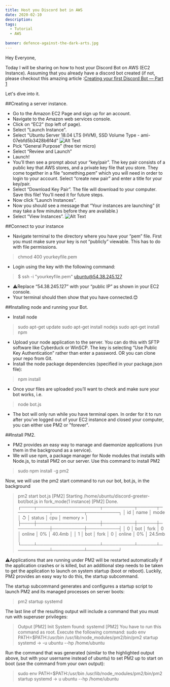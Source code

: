 ```yaml
---
title: Host you Discord bot in AWS
date: 2020-02-10
description: 
tags:
  - Tutorial
  - AWS
  
banner: defence-against-the-dark-arts.jpg
---
```


Hey Everyone,

Today I will be sharing on how to host your Discord Bot on AWS (EC2 Instance).
Assuming that you already have a discord bot created (if not, please checkout this amazing article :[Creating your first Discord Bot — Part 1](https://medium.com/davao-js/2019-tutorial-creating-your-first-simple-discord-bot-47fc836a170b)

Let's dive into it.


##Creating a server instance.

- Go to the Amazon EC2 Page and sign up for an account.
- Navigate to the Amazon web services console.
- Click on “EC2” (top left of page).
- Select "Launch Instance".
- Select "Ubuntu Server 18.04 LTS (HVM), SSD Volume Type - ami-07ebfd5b3428b6f4d"
![Alt Text](https://dev-to-uploads.s3.amazonaws.com/i/5lxqot51tnr4rd3whiry.png)
- Pick “General Purpose” (free tier micro)
- Select “Review and Launch”
- Launch!
- You’ll then see a prompt about your “key/pair”. The key pair consists of a public key that AWS stores, and a private key file that you store. They come together in a file “something.pem” which you will need in order to login to your account. Select “create new pair” and enter a title for your key/pair.
- Select “Download Key Pair”. The file will download to your computer. Save this file! You’ll need it for future steps.
- Now click “Launch Instances”.
- Now you should see a message that “Your instances are launching” (it may take a few minutes before they are available.)
- Select “View Instances”.
![Alt Text](https://dev-to-uploads.s3.amazonaws.com/i/8k7hjrfpjzvwg6ezo2te.png)



##Connect to your instance

- Navigate terminal to the directory where you have your “pem” file. First you must make sure your key is not “publicly” viewable. This has to do with file permissions.
> chmod 400 yourkeyfile.pem

- Login using the key with the following command:
> $ ssh -i "yourkeyfile.pem" ubuntu@54.38.245.127

- ⚠️Replace “54.38.245.127” with your “public IP” as shown in your EC2 console.
- Your terminal should then show that you have connected.😊


##Installing node and running your Bot.

- Install node
> sudo apt-get update
> sudo apt-get install nodejs
> sudo apt-get install npm

- Upload your node application to the server. You can do this with SFTP software like Cyberduck or WinSCP. The key is selecting “Use Public Key Authentication” rather than enter a password. OR you can clone your repo from Git.
- Install the node package dependencies (specified in your package.json file):
> npm install
- Once your files are uploaded you’ll want to check and make sure your bot works, i.e.
> node bot.js
- The bot will only run while you have terminal open. In order for it to run after you’ve logged out of your EC2 instance and closed your computer, you can either use PM2 or "forever".


##Install PM2.
- PM2 provides an easy way to manage and daemonize applications (run them in the background as a service).
- We will use npm, a package manager for Node modules that installs with Node.js, to install PM2 on our server. Use this command to install PM2

> sudo npm install -g pm2

Now, we will use the pm2 start command to run our bot, bot.js, in the background

> pm2 start bot.js
> [PM2] Starting /home/ubuntu/discord-greeter-bot/bot.js in fork_mode(1 instance)
> [PM2] Done.
> ┌────┬────────────────────┬──────────┬──────┬───────────┬──────────┬──────────┐
> │ id │ name               │ mode     │ ↺    │ status    │ cpu      │ memory   > │
> ├────┼────────────────────┼──────────┼──────┼───────────┼──────────┼──────────┤
> │ 0  │ bot                │ fork     │ 0    │ online    │ 0%       │ 40.4mb   │
> │ 1  │ bot                │ fork     │ 0    │ online    │ 0%       │ 24.5mb   │
> └────┴────────────────────┴──────────┴──────┴───────────┴──────────┴──────────┘

⚠️Applications that are running under PM2 will be restarted automatically if the application crashes or is killed, but an additional step needs to be taken to get the application to launch on system startup (boot or reboot). Luckily, PM2 provides an easy way to do this, the startup subcommand.

The startup subcommand generates and configures a startup script to launch PM2 and its managed processes on server boots:
> pm2 startup systemd

The last line of the resulting output will include a command that you must run with superuser privileges:
> Output
> [PM2] Init System found: systemd
> [PM2] You have to run this command as root. Execute the following command:
> sudo env PATH=$PATH:/usr/bin /usr/lib/node_modules/pm2/bin/pm2 startup systemd -> -u ubuntu --hp /home/ubuntu

Run the command that was generated (similar to the highlighted output above, but with your username instead of ubuntu) to set PM2 up to start on boot (use the command from your own output):
> sudo env PATH=$PATH:/usr/bin /usr/lib/node_modules/pm2/bin/pm2 startup systemd -> u ubuntu --hp /home/ubuntu
